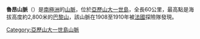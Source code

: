 {{expand|time=2013-04-14T14:11:53+00:00}}
{{Coord|69|10|S|70|53|W|display=title}}

'''魯昂山脈'''（{{lang-en|Rouen Mountains}}）是[[南極洲|南極洲]]的[[山脈|山脈]]，位於[[亞歷山大一世島|亞歷山大一世島]]，全長60公里，最高點是海拔高度約2,800米的[[巴黎山|巴黎山]]，該山脈在1908至1910年被[[法國|法國]]探險隊發現。

{{DEFAULTSORT:Rouen Mountains}}
[[Category:亞歷山大一世島山脈|Category:亞歷山大一世島山脈]]


{{AlexanderIsland-geo-stub}}